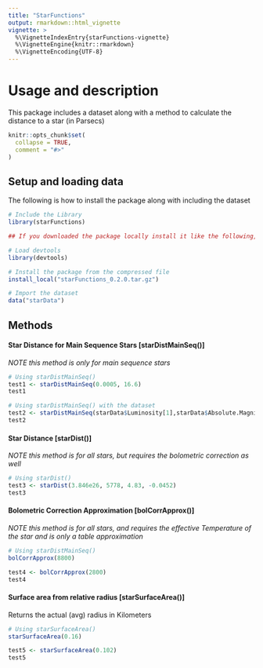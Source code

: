 ---
title: "StarFunctions"
output: rmarkdown::html_vignette
vignette: >
  %\VignetteIndexEntry{starFunctions-vignette}
  %\VignetteEngine{knitr::rmarkdown}
  %\VignetteEncoding{UTF-8}
---
# Usage and description
This package includes a dataset along with a method to calculate the distance to a star (in Parsecs) 

```{r, include = FALSE}
knitr::opts_chunk$set(
  collapse = TRUE,
  comment = "#>"
)
```


## Setup and loading data
The following is how to install the package along with including the dataset

```{r setup}
# Include the Library
library(starFunctions)

## If you downloaded the package locally install it like the following, making sure the .tar.gz file is in your directory: ##

# Load devtools
library(devtools)

# Install the package from the compressed file
install_local("starFunctions_0.2.0.tar.gz")

# Import the dataset
data("starData")
```


## Methods
#### Star Distance for Main Sequence Stars [starDistMainSeq()]
*NOTE this method is only for main sequence stars*

```{r}
# Using starDistMainSeq() 
test1 <- starDistMainSeq(0.0005, 16.6)
test1

# Using starDistMainSeq() with the dataset
test2 <- starDistMainSeq(starData$Luminosity[1],starData$Absolute.Magnitude[1])
test2
```

#### Star Distance [starDist()]
*NOTE this method is for all stars, but requires the bolometric correction as well*

```{r}
# Using starDist() 
test3 <- starDist(3.846e26, 5778, 4.83, -0.0452)
test3

```

#### Bolometric Correction Approximation [bolCorrApprox()]
*NOTE this method is for all stars, and requires the effective Temperature of the star and is only a table approximation*

```{r}
# Using starDistMainSeq() 
bolCorrApprox(8800)

test4 <- bolCorrApprox(2800)
test4

```

#### Surface area from relative radius [starSurfaceArea()]
Returns the actual (avg) radius in Kilometers

```{r}
# Using starSurfaceArea() 
starSurfaceArea(0.16)

test5 <- starSurfaceArea(0.102)
test5

```
